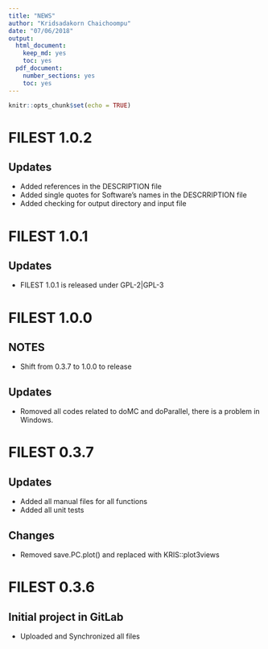 ```yaml
---
title: "NEWS"
author: "Kridsadakorn Chaichoompu"
date: "07/06/2018"
output:
  html_document:
    keep_md: yes
    toc: yes
  pdf_document: 
    number_sections: yes
    toc: yes
---
```


```r
knitr::opts_chunk$set(echo = TRUE)
```

# FILEST 1.0.2

## Updates

* Added references in the DESCRIPTION file
* Added single quotes for Software's names in the DESCRRIPTION file
* Added checking for output directory and input file


# FILEST 1.0.1

## Updates

* FILEST 1.0.1 is released under GPL-2|GPL-3

# FILEST 1.0.0

## NOTES

* Shift from 0.3.7 to 1.0.0 to release

## Updates

* Romoved all codes related to doMC and doParallel, there is a problem in Windows.

# FILEST 0.3.7

## Updates

* Added all manual files for all functions
* Added all unit tests

## Changes

* Removed save.PC.plot() and replaced with KRIS::plot3views

# FILEST 0.3.6

## Initial project in GitLab

* Uploaded and Synchronized all files
